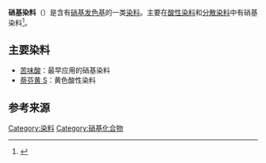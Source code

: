 '''硝基染料'''（{{lang-en|Nitro Dyes}}）是含有[[硝基|硝基]][[发色基|发色基]]的一类[[染料|染料]]。主要在[[酸性染料|酸性染料]]和[[分散染料|分散染料]]中有硝基染料<ref>{{cite web
|url=https://encyclopedia2.thefreedictionary.com/Nitro+Dyes
|title=Nitro Dyes
|date=January 9, 2022
|publisher=The Free Dictionary / The Great Soviet Encyclopedia (1979)
|access-date=January 9, 2022
|archive-date=2022-01-09
|archive-url=https://web.archive.org/web/20220109004120/https://encyclopedia2.thefreedictionary.com/Nitro+Dyes
|dead-url=no
}}</ref>。

==主要染料==
*[[苦味酸|苦味酸]]：最早应用的硝基染料
*[[萘芬黄_S|萘芬黄 S]]：黄色酸性染料

== 参考来源 ==
{{reflist}}
{{化学小作品}}
[[Category:染料|Category:染料]]
[[Category:硝基化合物|Category:硝基化合物]]